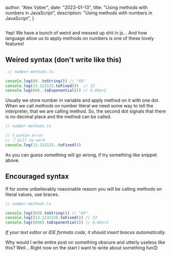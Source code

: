 


  author: "Alex Vyber",
  date: "2023-01-13",
  title: "Using methods with numbers in JavaScript",
  description: "Using methods with numbers in JavaScript",
}


<Image src={image} alt="" className="shadow-lg" />

Yep! We have a bunch of weird and messed up shit in js... And how language allow us to apply methods on numbers is one
of these lovely features!

## Weired syntax (don't write like this)

```TypeScript
 // number-methods.ts

console.log(69..toString()) // "69"
console.log(13.123123.toFixed())  // 13
console.log(666..toExponential()) // 6.66e+2
```

Usually we store number in variable and apply method on it with one dot. When we call methods on number literal we need
some way to tell the interpreter, that we are calling method. So, the second dot signals that there is no decimal place
and the method can be called.

```TypeScript
// number-methods.ts

// ❗ syntax error
// 👇 will no work
console.log(13.123123..toFixed())
```

As you can guess something will go wrong, if try something like snippet above.

## Encouraged syntax

If for some unbelievably reasonable reason you will be calling methods on literal values, use braces.

```TypeScript
// number-methods.ts

console.log((69).toString()) // "69"
console.log((13.123123).toFixed()) // 13
console.log((666).toExponential()) // 6.66e+2
```

_If your text editor or IDE formats code, it should insert braces automatically._

Why would I write entire post on something obscure and utterly useless like this? Well... Right now on the start I want
to write about something fun😊
